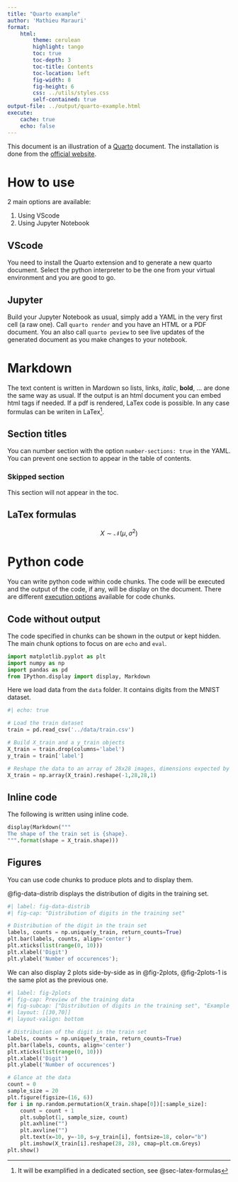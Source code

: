 ```yaml
---
title: "Quarto example"
author: 'Mathieu Marauri'
format: 
    html:
        theme: cerulean
        highlight: tango
        toc: true
        toc-depth: 3
        toc-title: Contents
        toc-location: left
        fig-width: 8
        fig-height: 6
        css: ../utils/styles.css
        self-contained: true
output-file: ../output/quarto-example.html
execute:
    cache: true
    echo: false
---
```


This document is an illustration of a [Quarto](https://quarto.org/) document. The installation is done from the [official website](https://quarto.org/docs/get-started/).

# How to use

2 main options are available: 

1. Using VScode
2. Using Jupyter Notebook

## VScode

You need to install the Quarto extension and to generate a new quarto document. Select the python interpreter to be the one from your virtual environment and you are good to go.

## Jupyter

Build your Jupyter Notebook as usual, simply add a YAML in the very first cell (a raw one). Call `quarto render` and you have an HTML or a PDF document. You an also call `quarto peview` to see live updates of the generated document as you make changes to your notebook.

# Markdown

The text content is written in Mardown so lists, links, _italic_, __bold__, ... are done the same way as usual. If the output is an html document you can embed html tags if needed. If a pdf is rendered, LaTex code is possible. In any case formulas can be writen in LaTex[^1].

[^1]: It will be examplified in a dedicated section, see @sec-latex-formulas

## Section titles

You can number section with the option `number-sections: true` in the YAML. You can prevent one section to appear in the table of contents.

### Skipped section {.unnumbered .unlisted}

This section will not appear in the toc.

## LaTex formulas {#sec-latex-formulas}

$$
X \sim \mathcal{N}(\mu,\,\sigma^{2})
$$


# Python code

You can write python code within code chunks. The code will be executed and the output of the code, if any, will be display on the document. There are different [execution options](https://quarto.org/docs/computations/execution-options.html) available for code chunks.

## Code without output

The code specified in chunks can be shown in the output or kept hidden. The main chunk options to focus on are `echo` and `eval`.

```python
import matplotlib.pyplot as plt
import numpy as np
import pandas as pd
from IPython.display import display, Markdown
```

Here we load data from the `data` folder. It contains digits from the MNIST dataset.

```python
#| echo: true

# Load the train dataset
train = pd.read_csv('../data/train.csv')

# Build X_train and a y_train objects
X_train = train.drop(columns='label')
y_train = train['label']

# Reshape the data to an array of 28x28 images, dimensions expected by the model that will be built
X_train = np.array(X_train).reshape(-1,28,28,1)
```

## Inline code

The following is written using inline code.

```python
display(Markdown("""
The shape of the train set is {shape}.
""".format(shape = X_train.shape)))
```

## Figures

You can use code chunks to produce plots and to display them.

@fig-data-distrib displays the distribution of digits in the training set.
```python
#| label: fig-data-distrib
#| fig-cap: "Distribution of digits in the training set"

# Distribution of the digit in the train set
labels, counts = np.unique(y_train, return_counts=True)
plt.bar(labels, counts, align='center')
plt.xticks(list(range(0, 10)))
plt.xlabel('Digit')
plt.ylabel('Number of occurences');
```

We can also display 2 plots side-by-side as in @fig-2plots, @fig-2plots-1 is the same plot as the previous one.

```python
#| label: fig-2plots
#| fig-cap: Preview of the training data
#| fig-subcap: ["Distribution of digits in the training set", "Example of digits"]
#| layout: [[30,70]]
#| layout-valign: bottom

# Distribution of the digit in the train set
labels, counts = np.unique(y_train, return_counts=True)
plt.bar(labels, counts, align='center')
plt.xticks(list(range(0, 10)))
plt.xlabel('Digit')
plt.ylabel('Number of occurences')

# Glance at the data
count = 0
sample_size = 20
plt.figure(figsize=(16, 6))
for i in np.random.permutation(X_train.shape[0])[:sample_size]:
    count = count + 1
    plt.subplot(1, sample_size, count)
    plt.axhline("")
    plt.axvline("")
    plt.text(x=10, y=-10, s=y_train[i], fontsize=18, color="b")
    plt.imshow(X_train[i].reshape(28, 28), cmap=plt.cm.Greys)
plt.show()
```


